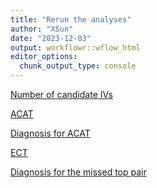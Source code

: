 ```yaml
---
title: "Rerun the analyses"
author: "XSun"
date: "2023-12-03"
output: workflowr::wflow_html
editor_options:
  chunk_output_type: console
---
```



[Number of candidate IVs](https://xsun1229.github.io/factor_analysis_new/rerun_num_snp.html)

[ACAT](https://xsun1229.github.io/factor_analysis_new/rerun_acat.html)

[Diagnosis for ACAT](https://xsun1229.github.io/factor_analysis_new/rerun_acat_diag.html)

[ECT](https://xsun1229.github.io/factor_analysis_new/rerun_ECT.html)

[Diagnosis for the missed top pair](https://xsun1229.github.io/factor_analysis_new/diagnosis_missed_pair.html)



